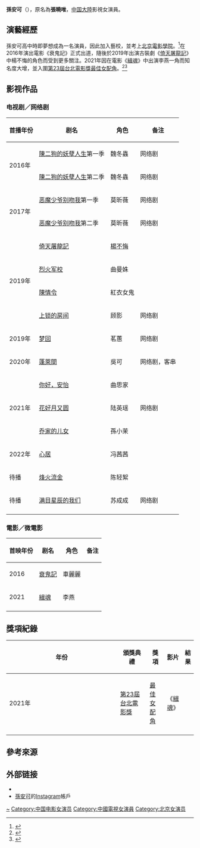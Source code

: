 {{藝人
| 姓名 = 孫安可
| 類型 = 女演員
| 英文名 = Anke Sun
| 羅馬拼音 = Sun Anke
| 原名 = 張曉唯
| 綽號 = 昕薇、曉唯、唯C、唯寶
| 國籍 = {{PRC}}
| 民族 = [[汉族|汉族]]
| 籍貫 = [[中國|中國]]
| 出生日期 = {{birth date and age|1998|2|2}}
| 出生地點 = {{CHN}}[[吉林省|吉林省]][[通化市|通化市]]
| 職業 = [[演員|演員]]
| 語言 = [[漢語|漢語]]
| 教育程度 = [[北京電影學院|北京電影學院]]
| 出道日期 = 2016年
| 代表作 = 《[[缉魂|緝魂]]》≪[[倚天屠龍記|倚天屠龍記]]≫
| 活躍年代 = 2016年至今
| 經紀公司 = 
| 唱片公司 = 
| 網站 = {{Sinaweibo|3181706612}}
| IMDb = 10669024
}}

'''孫安可'''（{{Bd|1998年|2月2日}}），原名為'''張曉唯'''，[[中国大陸|中国大陸]]影視女演員。

== 演藝經歷 ==
孫安可高中時即夢想成為一名演員，因此加入藝校，並考上[[北京电影学院|北京電影學院]]。<ref>{{Cite web|title=【明星幕後】《緝魂》四重人格「李燕」是誰？演技讓人不寒而慄，10件事認識潛力新星「孫安可」|url=https://www.elle.com/tw/entertainment/voice/g35442590/sun-an-ke/|access-date=2021-07-19|date=2021-02-08|last=Sandy Lin|work=ELLE|language=zh-TW|archive-date=2021-07-20|archive-url=https://web.archive.org/web/20210720142338/https://www.elle.com/tw/entertainment/voice/g35442590/sun-an-ke/|dead-url=no}}</ref>在2016年演出電影《衰鬼記》正式出道，隨後於2019年出演古裝劇《[[倚天屠龍記_(2019年電視劇)|倚天屠龍記]]》中楊不悔的角色而受到更多關注。2021年因在電影《[[緝魂|緝魂]]》中出演李燕一角而知名度大增，並入圍[[第23屆台北電影獎|第23屆台北電影獎]][[台北電影獎最佳女配角|最佳女配角]]。<ref>{{Cite web|title=2021台北電影獎完整入圍名單|url=https://www.cna.com.tw/news/firstnews/202105145012.aspx|access-date=2021-07-19|author=中央社 CNA|work=www.cna.com.tw|publisher=中央社 CNA|language=zh-TW|archive-date=2021-05-14|archive-url=https://web.archive.org/web/20210514123222/https://www.cna.com.tw/news/firstnews/202105145012.aspx|dead-url=no}}</ref><ref>{{Cite web|title=《緝魂》孫安可出演「李燕」飆演技扮四種人格！北電女神不只顏值清純，為戲全裸好身材靠4組核心運動練成|url=https://www.elle.com/tw/beauty/skin/g35303632/sun-anke-body-workout/|access-date=2021-07-19|date=2021-02-06|last=Sandy Hsu|work=ELLE|language=zh-TW|archive-date=2021-07-20|archive-url=https://web.archive.org/web/20210720142325/https://www.elle.com/tw/beauty/skin/g35303632/sun-anke-body-workout/|dead-url=no}}</ref>

== 影视作品 ==
===电视剧／网络剧===
{| class="wikitable sortable"
|-
! 首播年份 !! 剧名 !! 角色 !! class="unsortable" | 备注
|- 
|rowspan="2"|2016年||[[陳二狗的妖孽人生|陳二狗的妖孽人生]]第一季||魏冬蟲||网络剧
|-
|[[陳二狗的妖孽人生|陳二狗的妖孽人生]]第二季||魏冬蟲||网络剧
|-
|rowspan="2"|2017年||[[恶魔少爷别吻我|恶魔少爷别吻我]]第一季||莫昕薇||网络剧
|-
|[[恶魔少爷别吻我|恶魔少爷别吻我]]第二季||莫昕薇||网络剧
|-
|rowspan="4"|2019年||[[倚天屠龍記_(2019年電視劇)|倚天屠龍記]]||[[楊不悔|楊不悔]]||
|-
|[[烈火军校|烈火军校]]||曲曼姝||
|-
|[[陳情令|陳情令]]||紅衣女鬼||
|-
|[[上鎖的房間_(中國網劇)|上锁的房间]]||顾影||网络剧
|-
| 2019年||[[梦回|梦回]]||茗蕙||网络剧
|-
| 2020年||[[蓬萊間_(網路劇)|蓬萊間]]||吳可||网络剧，客串
|-
|rowspan="3"| 2021年||[[你好，安怡|你好，安怡]]|| 曲思家||
|-
| [[花好月又圆|花好月又圆]]||陆英瑶 ||网络剧
|-
|[[乔家的儿女|乔家的儿女]]||孫小茉|| 
|-
| 2022年||[[心居|心居]]||冯茜茜||
|-
|rowspan="1"|待播||[[烽火流金|烽火流金]]|| 陈轻絮|| 
|-
|rowspan="1"|待播||[[满目星辰的我们|满目星辰的我们]]|| 苏成成||  网络剧
|-
|}

=== 電影／微電影 ===
{| class="wikitable sortable"
|-
! 首映年份 !! 剧名 !! 角色 !! class="unsortable" | 备注
|-
|2016
|[[衰鬼記|衰鬼記]]
|車麗麗
|
|-
|2021||[[緝魂|緝魂]]||李燕||
|-
|}

==獎項紀錄==
{| class="wikitable" width="90%"
|-align=center
! width="8%"|年份
! width="18%"|頒獎典禮
! width="19%"|獎項
! width="22%"|影片
! width="10%"|結果
|- align=center
| 2021年
| [[第23屆台北電影獎|第23屆台北電影獎]]
| [[台北電影獎最佳女配角|最佳女配角]]
| 《[[緝魂|緝魂]]》
| {{nom}}
|-
|}

== 參考來源 ==
{{Reflist}}

== 外部链接 ==
* {{Sinaweibo|3181706612}}
*[https://instagram.com/anke__sun 孫安可]的[[Instagram|Instagram]]帳戶

{{DEFAULTSORT:sun anke}}
[[Category:張姓|~]]
[[Category:中国电影女演员|Category:中国电影女演员]]
[[Category:中國電視女演員|Category:中國電視女演員]]
[[Category:北京女演员|Category:北京女演员]]